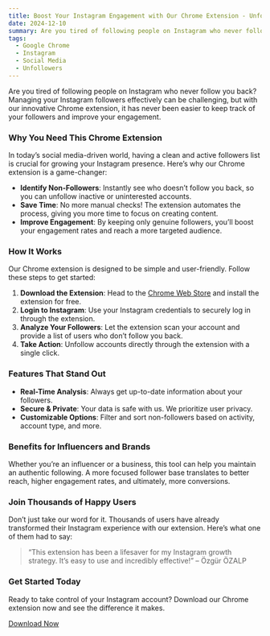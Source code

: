 ```yaml
---
title: Boost Your Instagram Engagement with Our Chrome Extension - Unfolks
date: 2024-12-10
summary: Are you tired of following people on Instagram who never follow you back? Managing your Instagram followers effectively can be challenging, but with our innovative Chrome extension, it has never been easier to keep track of your followers and improve your engagement.
tags:
  - Google Chrome
  - Instagram
  - Social Media
  - Unfollowers
---
```


Are you tired of following people on Instagram who never follow you back? Managing your Instagram followers effectively can be challenging, but with our innovative Chrome extension, it has never been easier to keep track of your followers and improve your engagement.

### Why You Need This Chrome Extension

In today’s social media-driven world, having a clean and active followers list is crucial for growing your Instagram presence. Here’s why our Chrome extension is a game-changer:

- **Identify Non-Followers**: Instantly see who doesn’t follow you back, so you can unfollow inactive or uninterested accounts.
- **Save Time**: No more manual checks! The extension automates the process, giving you more time to focus on creating content.
- **Improve Engagement**: By keeping only genuine followers, you’ll boost your engagement rates and reach a more targeted audience.

### How It Works

Our Chrome extension is designed to be simple and user-friendly. Follow these steps to get started:

1. **Download the Extension**: Head to the <a href="https://chrome.google.com/webstore/detail/idgjpjkoddplmbdepekendpdbaibcgpc" target="_blank">Chrome Web Store</a> and install the extension for free.
2. **Login to Instagram**: Use your Instagram credentials to securely log in through the extension.
3. **Analyze Your Followers**: Let the extension scan your account and provide a list of users who don’t follow you back.
4. **Take Action**: Unfollow accounts directly through the extension with a single click.

### Features That Stand Out

- **Real-Time Analysis**: Always get up-to-date information about your followers.
- **Secure & Private**: Your data is safe with us. We prioritize user privacy.
- **Customizable Options**: Filter and sort non-followers based on activity, account type, and more.

### Benefits for Influencers and Brands

Whether you’re an influencer or a business, this tool can help you maintain an authentic following. A more focused follower base translates to better reach, higher engagement rates, and ultimately, more conversions.

### Join Thousands of Happy Users

Don’t just take our word for it. Thousands of users have already transformed their Instagram experience with our extension. Here’s what one of them had to say:

> “This extension has been a lifesaver for my Instagram growth strategy. It’s easy to use and incredibly effective!” – Özgür ÖZALP

### Get Started Today

Ready to take control of your Instagram account? Download our Chrome extension now and see the difference it makes.

<a href="https://chrome.google.com/webstore/detail/idgjpjkoddplmbdepekendpdbaibcgpc" target="_blank">
	Download Now
</a>

